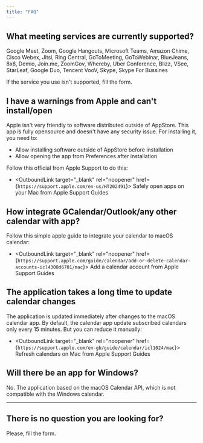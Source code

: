 ```yaml
---
title: "FAQ"
---
```



<h2>What meeting services are currently supported?</h2>

Google Meet, Zoom, Google Hangouts, Microsoft Teams, Amazon Chime, Cisco Webex, Jitsi, Ring Central, GoToMeeting, GoToWebinar, BlueJeans, 8x8, Demio, Join.me, ZoomGov, Whereby, Uber Conference, Blizz, VSee, StarLeaf, Google Duo, Tencent VooV, Skype, Skype For Bussines

If the service you use isn't supported, <Link to="/contact"><Underlining color="secondary" hoverColor="secondary">fill the form</Underlining></Link>.

<h2>I have a warnings from Apple and can't install/open</h2>

Apple isn't very friendly to software distributed outside of AppStore.
This app is fully opensource and doesn't have any security issue.
For installing it, you need to:

* Allow installing software outside of AppStore before installation
* Allow opening the app from Preferences after installation

Follow this official from Apple Support to do this:

* <OutboundLink target="_blank" rel="noopener" href={`https://support.apple.com/en-us/HT202491`}> <Underlining color="secondary" hoverColor="secondary"> Safely open apps on your Mac </Underlining> </OutboundLink> from Apple Support Guides

<h2>How integrate GCalendar/Outlook/any other calendar with app?</h2>

Follow this simple apple guide to integrate your calendar to macOS calendar:

* <OutboundLink target="_blank" rel="noopener" href={`https://support.apple.com/guide/calendar/add-or-delete-calendar-accounts-icl4308d6701/mac`}> <Underlining color="secondary" hoverColor="secondary"> Add a calendar account</Underlining> </OutboundLink> from Apple Support Guides

<h2>The application takes a long time to update calendar changes</h2>

The application is updated immediately after changes to the macOS calendar app.
By default, the calendar app update subscribed calendars only every 15 minutes.
But you can reduce it manually:

* <OutboundLink target="_blank" rel="noopener" href={`https://support.apple.com/en-gb/guide/calendar/icl1024/mac`}> <Underlining color="secondary" hoverColor="secondary"> Refresh calendars on Mac </Underlining> </OutboundLink> from Apple Support Guides

<h2>Will there be an app for Windows?</h2>

No. The application based on the macOS Calendar API, which is not compatible with the Windows calendar.

***

<h2>There is no question you are looking for?</h2>

Please, <Link to="/contact"><Underlining color="secondary" hoverColor="secondary">fill the form</Underlining></Link>.
